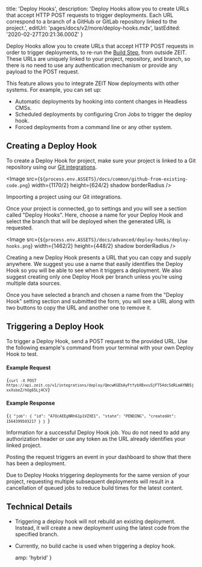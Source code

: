 
  title: 'Deploy Hooks',
  description:
    'Deploy Hooks allow you to create URLs that accept HTTP POST requests to trigger deployments. Each URL correspond to a branch of a GitHub or GitLab repository linked to the project.',
  editUrl: 'pages/docs/v2/more/deploy-hooks.mdx',
  lastEdited: '2020-02-27T20:21:36.000Z'
}

Deploy Hooks allow you to create URLs that accept HTTP POST requests in order to trigger deployments, to re-run the [Build Step](/docs/v2/build-step), from outside ZEIT. These URLs are uniquely linked to your project, repository, and branch, so there is no need to use any authentication mechanism or provide any payload to the POST request.

This feature allows you to integrate ZEIT Now deployments with other systems. For example, you can set up:

- Automatic deployments by hooking into content changes in Headless CMSs.
- Scheduled deployments by configuring Cron Jobs to trigger the deploy hook.
- Forced deployments from a command line or any other system.

## Creating a Deploy Hook

To create a Deploy Hook for project, make sure your project is linked to a Git repository using our [Git integrations](/docs/v2/git-integrations).

<Image
  src={`${process.env.ASSETS}/docs/common/github-from-existing-code.png`}
  width={1170/2}
  height={624/2}
  shadow
  borderRadius
/>
<Caption>Impoorting a project using our Git integrations.</Caption>

Once your project is connected, go to settings and you will see a section called "Deploy Hooks". Here, choose a name for your Deploy Hook and select the branch that will be deployed when the generated URL is requested.

<Image
  src={`${process.env.ASSETS}/docs/advanced/deploy-hooks/deploy-hooks.png`}
  width={1462/2}
  height={448/2}
  shadow
  borderRadius
/>
<Caption>Creating a new Deploy Hook presents a URL that you can copy and supply anywhere.</Caption>

<Note>
  We suggest you use a name that easily identifies the Deploy Hook so you will
  be able to see when it triggers a deployment. We also suggest creating only
  one Deploy Hook per branch unless you’re using multiple data sources.
</Note>

Once you have selected a branch and chosen a name from the "Deploy Hook" setting section and submitted the form, you will see a URL along with two buttons to copy the URL and another one to remove it.

## Triggering a Deploy Hook

To trigger a Deploy Hook, send a POST request to the provided URL. Use the following example's command from your terminal with your own Deploy Hook to test.

#### Example Request

<Code>{`curl -X POST https://api.zeit.co/v1/integrations/deploy/QmcwKGEbAyFtfybXBxvuSjFT54dc5dRLmAYNB5jxxXsbeZ/hUg65Lj4CV`}</Code>

#### Example Response

<Code lang="json">{`{
  "job": {
    "id": "A7OcAEEgNRh61p1VZXE1",
    "state": "PENDING",
    "createdAt": 1564399503217
  }
}
`}</Code>
<Caption>Information for a successful Deploy Hook job.</Caption>

<Note>
  You do not need to add any authorization header or use any token as the URL
  already identifies your linked project.
</Note>

Posting the request triggers an event in your dashboard to show that there has been a deployment.

Due to Deploy Hooks triggering deployments for the same version of your project, requesting multiple subsequent deployments will result in a cancellation of queued jobs to reduce build times for the latest content.

## Technical Details

- Triggering a deploy hook will not rebuild an existing deployment. Instead, it will create a new deployment using the latest code from the specified branch.
- Currently, no build cache is used when triggering a deploy hook.


  amp: 'hybrid'
}

